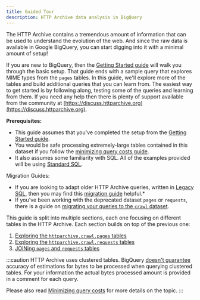 ```yaml
---
title: Guided Tour
description: HTTP Archive data analysis in BigQuery
---
```



The HTTP Archive contains a tremendous amount of information that can be used to understand the evolution of the web. And since the raw data is available in Google BigQuery, you can start digging into it with a minimal amount of setup!

If you are new to BigQuery, then the [Getting Started guide](../getting-started/) will walk you through the basic setup. That guide ends with a sample query that explores MIME types from the `pages` tables. In this guide, we'll explore more of the tables and build additional queries that you can learn from. The easiest way to get started is by following along, testing some of the queries and learning from them. If you need any help then there is plenty of support available from the community at [https://discuss.httparchive.org](https://discuss.httparchive.org).

**Prerequisites:**

- This guide assumes that you've completed the setup from the [Getting Started guide](../getting-started/).
- You would be safe processing extremely-large tables contained in this dataset if you follow the [minimizing query costs guide](/guides/minimizing-costs/).
- It also assumes some familiarity with SQL. All of the examples provided will be using [Standard SQL](https://cloud.google.com/bigquery/docs/reference/standard-sql/).

Migration Guides:

- If you are looking to adapt older HTTP Archive queries, written in [Legacy SQL](https://cloud.google.com/bigquery/docs/reference/legacy-sql), then you may find this [migration guide](https://cloud.google.com/bigquery/docs/reference/standard-sql/migrating-from-legacy-sql) helpful.*
- If you've been working with the deprecated dataset `pages` or `requests`, there is a guide on [migrating your queries to the `crawl` dataset](/guides/migrating-to-crawl-dataset/).

This guide is split into multiple sections, each one focusing on different tables in the HTTP Archive. Each section builds on top of the previous one:

1. [Exploring the `httparchive.crawl.pages` tables](https://colab.research.google.com/github/HTTPArchive/har.fyi/blob/main/workbooks/exploring_httparchive-all-pages_tables.ipynb)
2. [Exploring the `httparchive.crawl.requests` tables](https://colab.research.google.com/github/HTTPArchive/har.fyi/blob/main/workbooks/exploring_httparchive-all-requests_tables.ipynb)
3. [JOINing `pages` and `requests` tables](https://colab.research.google.com/github/HTTPArchive/har.fyi/blob/main/workbooks/exploring_pages_and_requests_tables_joined.ipynb)

:::caution
HTTP Archive uses clustered tables. BigQuery [doesn't guarantee](https://cloud.google.com/bigquery/docs/clustered-tables#clustered_table_pricing:~:text=BigQuery%20might%20not%20be%20able%20to%20accurately%20estimate%20the%20bytes%20to%20be%20processed) accuracy of estimations for bytes to be processed when querying clustered tables. For your information the actual bytes processed amount is provided in a comment for each query.

Please also read [Minimizing query costs](../minimizing-costs/) for more details on the topic.
:::
